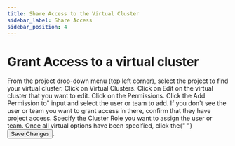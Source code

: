 ```yaml
---
title: Share Access to the Virtual Cluster
sidebar_label: Share Access
sidebar_position: 4
---
```



# Grant Access to a virtual cluster

<Flow id="vcluster-share-ui">
  <Step>
    From the project drop-down menu (top left corner), select the project to find your virtual cluster.
  </Step>
  <Step>
    Click on <NavStep>Virtual Clusters</NavStep>.
  </Step>
  <Step>
    Click on <Label>Edit</Label> on the virtual cluster that you want to edit.
  </Step>
  <Step>
    Click on the <NavStep>Permissions</NavStep>.
    </Step>
  <Step>
    Click the <Label>Add Permission to"</Label> input and select the user or team to add. If you don't see the user or team you want to grant access in there,
    confirm that they have project access.
  </Step>
  <Step>
    Specify the <Label>Cluster Role</Label> you want to assign the user or team.
  </Step>
  <Step>
    Once all virtual options have been specified, click the{" "}
    <Button>Save Changes</Button>.
  </Step>
</Flow>

